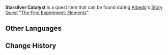{{Item Infobox
|id           = 100727
|image        = Item Starsilver.png
|type         = Quest Items
|description  = Starsilver ore collected along the way. It looks similar to regular Starsilver, but upon closer inspection by Albedo, it can be used as an alchemical catalyst.
|source1      = Found during [[The First Experiment: Elements]]
}}
'''Starsilver Catalyst''' is a quest item that can be found during [[Albedo]]'s [[Story Quest]] "[[The First Experiment: Elements]]".

==Other Languages==
{{Other Languages
|default_hidden = 1
|en      = Starsilver Catalyst
|zhs     = 星银矿触媒
|zhs_rm  = Xīngyín-kuàng Chùméi
|zht     = 星銀礦觸媒
|zht_rm  = Xīngyín-kuàng Chùméi
|ja      = 星銀鉱触媒
|ja_rm   = Seigin Kou Shokubai
|ko      = 성은 광석 촉매
|ko_rm   = Seong'eun Gwangseok Chokmae
|es      = Catalizador de argento estelar
|fr      = Catalyseur en argétoile
|ru      = Катализное звёздное серебро
|th      = Starsilver Catalyst
|vi      = Chất Xúc Tác Quặng Tinh Ngân
|de      = Sternsilbererzkatalysator
|id      = Katalis Starsilver
|pt      = Catalisador de Minério de Prata Estrelada
|tr      = Gümüş Yıldız Katalizörü
|it      = Catalizzatore d'Argento astrale
}}

==Change History==
{{Change History|1.2}}